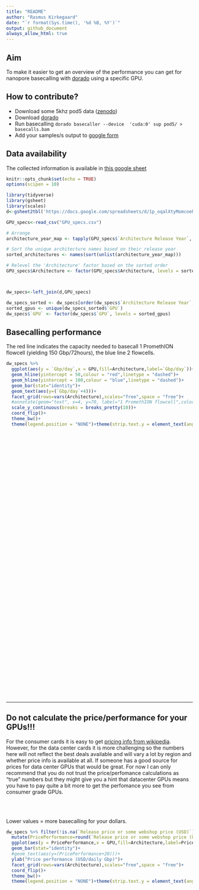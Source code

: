 ```yaml
---
title: "README"
author: "Rasmus Kirkegaard"
date: "`r format(Sys.time(), '%d %B, %Y')`"
output: github_document
always_allow_html: true
---
```


## Aim

To make it easier to get an overview of the performance you can get for nanopore basecalling with [dorado](https://github.com/nanoporetech/dorado) using a specific GPU. 

## How to contribute?

* Download some 5khz pod5 data ([zenodo](https://zenodo.org/records/15180194))
* Download [dorado](https://github.com/nanoporetech/dorado)
* Run basecalling `dorado basecaller --device  'cuda:0' sup pod5/ > basecalls.bam`
* Add your samples/s output to [google form](https://forms.gle/Qw1wiL662YrbHPxk6)

## Data availability

The collected information is available in [this google sheet](https://docs.google.com/spreadsheets/d/1p_oqalXtyMomcoeh0CE-crBgxsGifBYMvTR7hHBqmEw/edit?usp=sharing) 


```r
knitr::opts_chunk$set(echo = TRUE)
options(scipen = 10)
```

```r
library(tidyverse)
library(gsheet)
library(scales)
d<-gsheet2tbl('https://docs.google.com/spreadsheets/d/1p_oqalXtyMomcoeh0CE-crBgxsGifBYMvTR7hHBqmEw/edit?usp=sharing') %>% group_by(GPU) %>% filter(`Gbp/day`==max(`Gbp/day`)) %>%  slice_head(n = 1)

GPU_specs<-read_csv("GPU_specs.csv")

# Arrange
architecture_year_map <- tapply(GPU_specs$`Architecture Release Year`, GPU_specs$Architecture, unique)

# Sort the unique architecture names based on their release year
sorted_architectures <- names(sort(unlist(architecture_year_map)))

# Relevel the 'Architecture' factor based on the sorted order
GPU_specs$Architecture <- factor(GPU_specs$Architecture, levels = sorted_architectures)



dw_specs<-left_join(d,GPU_specs)

dw_specs_sorted <- dw_specs[order(dw_specs$`Architecture Release Year`, dw_specs$`Gbp/day`), ]
sorted_gpus <- unique(dw_specs_sorted$`GPU`)
dw_specs$`GPU` <- factor(dw_specs$`GPU`, levels = sorted_gpus)

```

## Basecalling performance

The red line indicates the capacity needed to basecall 1 PromethION flowcell (yielding 150 Gbp/72hours), the blue line 2 flowcells.

```r
dw_specs %>% 
  ggplot(aes(y = `Gbp/day`,x = GPU,fill=Architecture,label=`Gbp/day`))+
  geom_hline(yintercept = 50,colour = "red",linetype = "dashed")+
  geom_hline(yintercept = 100,colour = "blue",linetype = "dashed")+
  geom_bar(stat="identity")+
  geom_text(aes(y=(`Gbp/day`+4)))+
  facet_grid(rows=vars(Architecture),scales="free",space = "free")+
  #annotate(geom="text", x=4, y=70, label="1 PromethION flowcell",color="red")+
  scale_y_continuous(breaks = breaks_pretty(10))+
  coord_flip()+
  theme_bw()+
  theme(legend.position = "NONE")+theme(strip.text.y = element_text(angle = 0))
```

<br>
<br>
<br>
<br>
<br>
<br>
<br>
<br>
<br>
<br>
<br>
<br>
<br>
<br>
<br>
<br>
<br>
<br>
<br>
<br>
<br>
<br>
<br>
<br>
<br>
<br>
<br>
<br>
<br>
<br>
<br>
<br>
<br>
<br>
<br>
<br>
<br>
<br>
<br>
<br>
<br>
<br>



----------------------------------------------------------------------------------------------------------------------------------------




## Do not calculate the price/performance for your GPUs!!!

For the consumer cards it is easy to get [pricing info from wikipedia](https://en.wikipedia.org/wiki/List_of_Nvidia_graphics_processing_units). However, for the data center cards it is more challenging so the numbers here will not reflect the best deals available and will vary a lot by region and whether price info is available at all. If someone has a good source for prices for data center GPUs that would be great. For now I can only recommend that you do not trust the price/perfomance calculations as "true" numbers but they might give you a hint that datacenter GPUs means you have to pay quite a bit more to get the perfomance you see from consumer grade GPUs. 

<br>
<br>

Lower values = more basecalling for your dollars.

```r
dw_specs %>% filter(!is.na(`Release price or some webshop price (USD)`)) %>%
  mutate(PricePerformance=round(`Release price or some webshop price (USD)`/`Gbp/day`)) %>%
  ggplot(aes(y = PricePerformance,x = GPU,fill=Architecture,label=PricePerformance))+
  geom_bar(stat="identity")+
  #geom_text(aes(y=(PricePerformance+20)))+
  ylab("Price performance (USD/daily Gbp)")+
  facet_grid(rows=vars(Architecture),scales="free",space = "free")+
  coord_flip()+
  theme_bw()+
  theme(legend.position = "NONE")+theme(strip.text.y = element_text(angle = 0))
```

